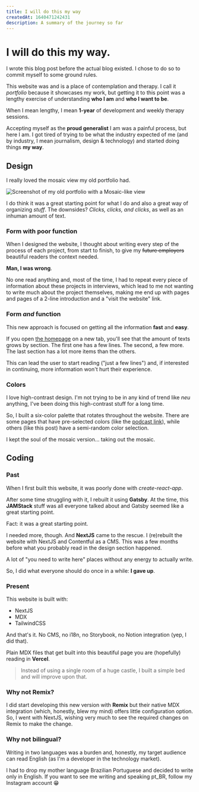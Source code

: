 ```yaml
---
title: I will do this my way
createdAt: 1640471242431
description: A summary of the journey so far
---
```


# I will do this **my way**.

I wrote this blog post before the actual blog existed. I chose to do so to commit myself to some ground rules.

This website was and is a place of contemplation and therapy. I call it _portfolio_ because it showcases my work, but getting it to this point was a lengthy exercise of understanding **who I am** and **who I want to be**.

When I mean lengthy, I mean **1-year** of development and weekly therapy sessions.

Accepting myself as the **proud generalist** I am was a painful process, but here I am. I got tired of trying to be what the industry expected of me (and by industry, I mean journalism, design & technology) and started doing things **my way**.

## Design

I really loved the mosaic view my old portfolio had.

![Screenshot of my old portfolio with a Mosaic-like view](./mosaic.png)

I do think it was a great starting point for what I do and also a great way of organizing _stuff_. The downsides? _Clicks, clicks, and clicks_, as well as an inhuman amount of text.

### Form with poor function

When I designed the website, I thought about writing every step of the process of each project, from start to finish, to give my <S>future employers</S> beautiful readers the context needed.

**Man, I was wrong**.

No one read anything and, most of the time, I had to repeat every piece of information about these projects in interviews, which lead to me not wanting to write much about the project themselves, making me end up with pages and pages of a 2-line introduction and a "visit the website" link.

### Form _and_ function

This new approach is focused on getting all the information **fast** and **easy**.

If you open [the homepage](/) on a new tab, you'll see that the amount of texts grows by section. The first one has a few lines. The second, a few more. The last section has a lot more items than the others.

This can lead the user to start reading ("just a few lines") and, if interested in continuing, more information won't hurt their experience.

### Colors

I love high-contrast design. I'm not trying to be in any kind of trend like _neu_ anything, I've been doing this high-contrast stuff for a long time.

So, I built a six-color palette that rotates throughout the website. There are some pages that have pre-selected colors (like the [podcast link](/cronofobia)), while others (like this post) have a semi-random color selection.

I kept the soul of the mosaic version... taking out the mosaic.

## Coding

### Past

When I first built this website, it was poorly done with _create-react-app_.

After some time struggling with it, I rebuilt it using **Gatsby**. At the time, this **JAMStack** stuff was all everyone talked about and Gatsby seemed like a great starting point.

Fact: it was a great starting point.

I needed more, though. And **NextJS** came to the rescue. I (re)rebuilt the website with NextJS and Contentful as a CMS. This was a few months before what you probably read in the design section happened.

A lot of "you need to write here" places without any energy to actually write.

So, I did what everyone should do once in a while: **I gave up**.

### Present

This website is built with:

- NextJS
- MDX
- TailwindCSS

And that's it. No CMS, no i18n, no Storybook, no Notion integration (yep, I did that).

Plain MDX files that get built into this beautiful page you are (hopefully) reading in **Vercel**.

> Instead of using a single room of a huge castle, I built a simple bed and will improve upon that.

### Why not Remix?

I did start developing this new version with **Remix** but their native MDX integration (which, honestly, blew my mind) offers little configuration option. So, I went with NextJS, wishing very much to see the required changes on Remix to make the change.

### Why not bilingual?

Writing in two languages was a burden and, honestly, my target audience can read English (as I'm a developer in the technology market).

I had to drop my mother language Brazilian Portuguese and decided to write only in English. If you want to see me writing and speaking pt_BR, follow my Instagram account 😁
